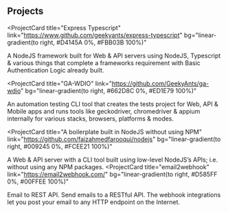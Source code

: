 ## Projects

<ProjectCard
  title="Express Typescript"
  link="https://www.github.com/geekyants/express-typescript"
  bg="linear-gradient(to right, #D4145A 0%, #FBB03B 100%)"
>
  A NodeJS framework built for Web & API servers using NodeJS, Typescript & various things that complete a frameworks
requirement with Basic Authentication Logic already built.
</ProjectCard>

<ProjectCard
  title="GA-WDIO"
  link="https://github.com/GeekyAnts/ga-wdio"
  bg="linear-gradient(to right, #662D8C 0%, #ED1E79 100%)"
>
  An automation testing CLI tool that creates the tests project for Web, API & Mobile apps and runs tools like geckodriver,
chromedriver & appium internally for various stacks, browsers, platforms & modes.
</ProjectCard>

<ProjectCard
  title="A boilerplate built in NodeJS without using NPM"
  link="https://github.com/faizahmedfarooqui/nodejs"
  bg="linear-gradient(to right, #009245 0%, #FCEE21 100%)"
>
  A Web & API server with a CLI tool built using low-level NodeJS’s APIs; i.e. without using any NPM packages.
</ProjectCard>
<ProjectCard
  title="email2webhook"
  link="https://email2webhook.com/"
  bg="linear-gradient(to right, #D585FF 0%, #00FFEE 100%)"
>
  Email to REST API. Send emails to a RESTful API. The webhook integrations let you post your email to any HTTP endpoint on the Internet.
</ProjectCard>